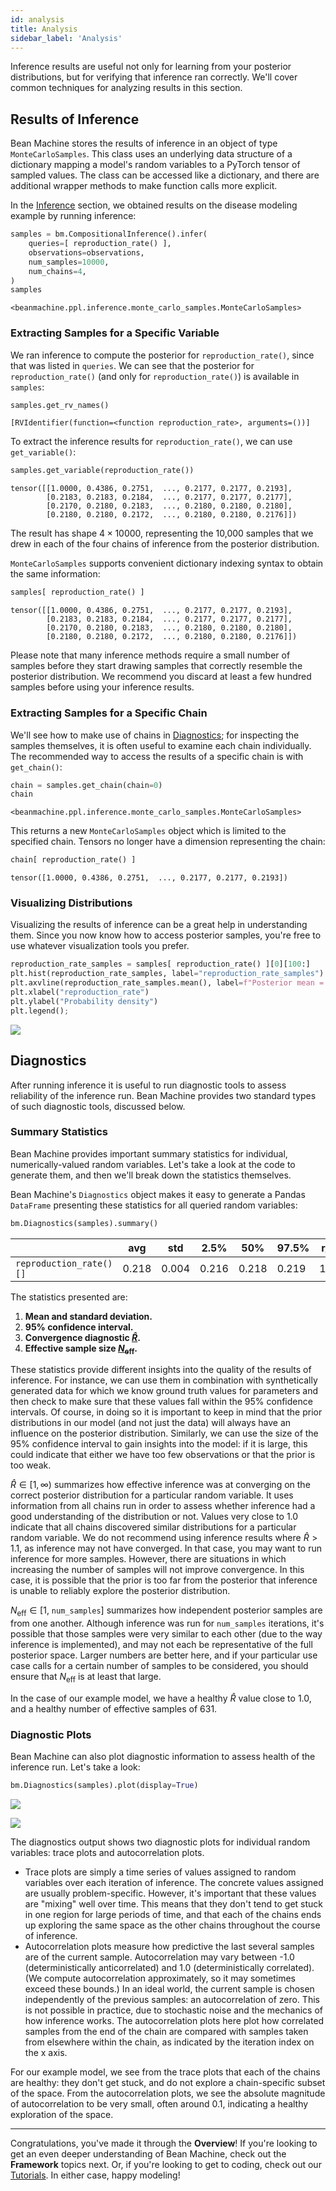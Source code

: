 ```yaml
---
id: analysis
title: Analysis
sidebar_label: 'Analysis'
---
```


<!-- @import "../../header.md" -->

Inference results are useful not only for learning from your posterior distributions, but for verifying that inference ran correctly. We'll cover common techniques for analyzing results in this section.

## Results of Inference

Bean Machine stores the results of inference in an object of type `MonteCarloSamples`. This class uses
an underlying data structure of a dictionary mapping a model's random variables to a PyTorch tensor of sampled values. The class can be accessed like a dictionary, and there are additional wrapper methods to make function calls more explicit.

In the [Inference](../inference/inference.md) section, we obtained results on the disease modeling example by running inference:

```py
samples = bm.CompositionalInference().infer(
    queries=[ reproduction_rate() ],
    observations=observations,
    num_samples=10000,
    num_chains=4,
)
samples
```
```
<beanmachine.ppl.inference.monte_carlo_samples.MonteCarloSamples>
```

### Extracting Samples for a Specific Variable

We ran inference to compute the posterior for `reproduction_rate()`, since that was listed in `queries`. We can see that the posterior for `reproduction_rate()` (and only for `reproduction_rate()`) is available in `samples`:

```py
samples.get_rv_names()
```
```
[RVIdentifier(function=<function reproduction_rate>, arguments=())]
```

To extract the inference results for `reproduction_rate()`, we can use `get_variable()`:

```py
samples.get_variable(reproduction_rate())
```
```
tensor([[1.0000, 0.4386, 0.2751,  ..., 0.2177, 0.2177, 0.2193],
        [0.2183, 0.2183, 0.2184,  ..., 0.2177, 0.2177, 0.2177],
        [0.2170, 0.2180, 0.2183,  ..., 0.2180, 0.2180, 0.2180],
        [0.2180, 0.2180, 0.2172,  ..., 0.2180, 0.2180, 0.2176]])
```

The result has shape $4 \times 10000$, representing the 10,000 samples that we drew in each of the four chains of inference from the posterior distribution.

`MonteCarloSamples` supports convenient dictionary indexing syntax to obtain the same information:

```py
samples[ reproduction_rate() ]
```
```
tensor([[1.0000, 0.4386, 0.2751,  ..., 0.2177, 0.2177, 0.2193],
        [0.2183, 0.2183, 0.2184,  ..., 0.2177, 0.2177, 0.2177],
        [0.2170, 0.2180, 0.2183,  ..., 0.2180, 0.2180, 0.2180],
        [0.2180, 0.2180, 0.2172,  ..., 0.2180, 0.2180, 0.2176]])
```

Please note that many inference methods require a small number of samples before they start drawing samples that correctly resemble the posterior distribution. We recommend you discard at least a few hundred samples before using your inference results.

### Extracting Samples for a Specific Chain

We'll see how to make use of chains in [Diagnostics](#diagnostics); for inspecting the samples themselves, it is often useful to examine each chain individually. The recommended way to access the results of a specific chain is with `get_chain()`:

```py
chain = samples.get_chain(chain=0)
chain
```
```
<beanmachine.ppl.inference.monte_carlo_samples.MonteCarloSamples>
```

This returns a new `MonteCarloSamples` object which is limited to the specified chain. Tensors no longer have a dimension representing the chain:

```py
chain[ reproduction_rate() ]
```
```
tensor([1.0000, 0.4386, 0.2751,  ..., 0.2177, 0.2177, 0.2193])
```

### Visualizing Distributions

Visualizing the results of inference can be a great help in understanding them. Since you now know how to access posterior samples, you're free to use whatever visualization tools you prefer.

```py
reproduction_rate_samples = samples[ reproduction_rate() ][0][100:]
plt.hist(reproduction_rate_samples, label="reproduction_rate_samples")
plt.axvline(reproduction_rate_samples.mean(), label=f"Posterior mean = {reproduction_rate_samples.mean() :.2f}", color="K")
plt.xlabel("reproduction_rate")
plt.ylabel("Probability density")
plt.legend();
```

![](/img/posterior_reproduction_rate.png)

## <a name="diagnostics"></a>Diagnostics

After running inference it is useful to run diagnostic tools to assess reliability of the inference run. Bean Machine provides two standard types of such diagnostic tools, discussed below.

### Summary Statistics

Bean Machine provides important summary statistics for individual, numerically-valued random variables. Let's take a look at the code to generate them, and then we'll break down the statistics themselves.

Bean Machine's `Diagnostics` object makes it easy to generate a Pandas `DataFrame` presenting these statistics for all queried random variables:

```py
bm.Diagnostics(samples).summary()
```

| | avg | std | 2.5% | 50% | 97.5% | r_hat | n_eff
| -- | -- | -- | -- | -- | -- | -- | --
| `reproduction_rate()[]` | 0.218 | 0.004 | 0.216 | 0.218 | 0.219 | 1.003 | 631.315

The statistics presented are:

  1. **Mean and standard deviation.**
  2. **95% confidence interval.**
  3. **Convergence diagnostic [$\hat{R}$](https://projecteuclid.org/euclid.ss/1177011136).**
  4. **Effective sample size [$N_\text{eff}$](https://www.mcmchandbook.net/HandbookChapter1.pdf).**

These statistics provide different insights into the quality of the results of inference. For instance, we can use them in combination with synthetically generated data for which we know ground truth values for parameters and then check to make sure that these values fall within the 95% confidence intervals. Of course, in doing so it is important to keep in mind that the prior distributions in our model (and not just the data) will always have an influence on the posterior distribution. Similarly, we can use the size of the 95% confidence interval to gain insights into the model: if it is large, this could indicate that either we have too few observations or that the prior is too weak.

$\hat{R} \in [1, \infty)$ summarizes how effective inference was at converging on the correct posterior distribution for a particular random variable. It uses information from all chains run in order to assess whether inference had a good understanding of the distribution or not. Values very close to $1.0$ indicate that all chains discovered similar distributions for a particular random variable. We do not recommend using inference results where $\hat{R} > 1.1$, as inference may not have converged. In that case, you may want to run inference for more samples. However, there are situations in which increasing the number of samples will not improve convergence. In this case, it is possible that the prior is too far from the posterior that inference is unable to reliably explore the posterior distribution.

$N_\text{eff} \in [1,$ `num_samples`$]$ summarizes how independent posterior samples are from one another. Although inference was run for `num_samples` iterations, it's possible that those samples were very similar to each other (due to the way inference is implemented), and may not each be representative of the full posterior space. Larger numbers are better here, and if your particular use case calls for a certain number of samples to be considered, you should ensure that $N_\text{eff}$ is at least that large.

In the case of our example model, we have a healthy $\hat{R}$ value close to 1.0, and a healthy number of effective samples of 631.

### Diagnostic Plots

Bean Machine can also plot diagnostic information to assess health of the inference run. Let's take a look:

```py
bm.Diagnostics(samples).plot(display=True)
```

![](/img/trace_reproduction_rate.png)

![](/img/autocorrelation_reproduction_rate.png)

<BokehFigure plotData={plotDataMCMCAutocorrelation} />

The diagnostics output shows two diagnostic plots for individual random variables: trace plots and autocorrelation plots.

  * Trace plots are simply a time series of values assigned to random variables over each iteration of inference. The concrete values assigned are usually problem-specific. However, it's important that these values are "mixing" well over time. This means that they don't tend to get stuck in one region for large periods of time, and that each of the chains ends up exploring the same space as the other chains throughout the course of inference.
  * Autocorrelation plots measure how predictive the last several samples are of the current sample. Autocorrelation may vary between -1.0 (deterministically anticorrelated) and 1.0 (deterministically correlated). (We compute autocorrelation approximately, so it may sometimes exceed these bounds.) In an ideal world, the current sample is chosen independently of the previous samples: an autocorrelation of zero. This is not possible in practice, due to stochastic noise and the mechanics of how inference works. The autocorrelation plots here plot how correlated samples from the end of the chain are compared with samples taken from elsewhere within the chain, as indicated by the iteration index on the x axis.

For our example model, we see from the trace plots that each of the chains are healthy: they don't get stuck, and do not explore a chain-specific subset of the space. From the autocorrelation plots, we see the absolute magnitude of autocorrelation to be very small, often around 0.1, indicating a healthy exploration of the space.

---

Congratulations, you've made it through the **Overview**! If you're looking to get an even deeper understanding of Bean Machine, check out the **Framework** topics next. Or, if you're looking to get to coding, check out our [Tutorials](../tutorials/tutorials.md). In either case, happy modeling!

